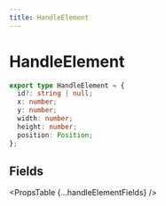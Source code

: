 ```yaml
---
title: HandleElement
---
```



# HandleElement

```ts
export type HandleElement = {
  id?: string | null;
  x: number;
  y: number;
  width: number;
  height: number;
  position: Position;
};
```

## Fields

<PropsTable {...handleElementFields} />
